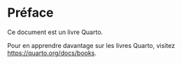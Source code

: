 # Préface {.unnumbered}

Ce document est un livre Quarto.

Pour en apprendre davantage sur les livres Quarto, visitez <https://quarto.org/docs/books>.
